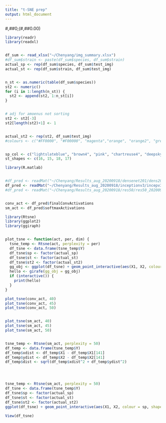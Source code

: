 ---
title: "t-SNE prep"
output: html_document
---

#,##0;(#,##0.00)


```{r t-SNE set up}
library(readr)
library(readxl)


df_sum <- read_xlsx("~/Chenyang/img_summary.xlsx")
#df_sum$strain <- paste(df_sum$species, df_sum$strain)
actual_sp <- rep(df_sum$species, df_sum$test_img)
actual_st <- rep(df_sum$strain, df_sum$test_img)


n_st <- as.numeric(table(df_sum$species))
st2 <- numeric()
for (i in 1:length(n_st)) {
  st2 <- append(st2, 1:n_st[i])
}


# adj for amoenus not sorting
st2 <- st2[-3]
st2[length(st2)+1] <- 1


actual_st2 <- rep(st2, df_sum$test_img)
#colours <- c("#FF0000", "#F00000", "magenta","orange", "orange2", "grey50", "grey75", "yellow", "yellow1", "yellow2", "yellow3", "dimgray", "gold", "wheat1", "#00FF00", "#00F000", "blue", "blue2", "khaki", "khaki2", "lightblue", "lightblue2", "pink", "pink2", "darkseagreen", "darkseagreen2", "darkblue")


sp_col <- c("lightslateblue", "brown4", "pink", "chartreuse4", "deepskyblue3", "#B5995B", "#789078", "#000000", "#FF0000", "cyan", "#76654C", "khaki3", "chartreuse", "magenta", "orange")
st_shapes <- c(16, 15, 18, 17)
```



```{r load matlab output}
library(R.matlab)


#df_pred <- readMat("~/Chenyang/Results_aug_20200918/densenet201/dens201_20200920.mat")
df_pred <- readMat("~/Chenyang/Results_aug_20200918/inceptionv3/incepv3_20200920.mat")
#df_pred <- readMat("~/Chenyang/Results_aug_20200918/res50/res50_20200918.mat")


conv_act <- df_pred$finalConvActivations
sm_act <- df_pred$softmaxActivations
```



```{r custom t-SNE plot}
library(Rtsne)
library(ggplot2)
library(ggiraph)


plot_tsne <- function(act, per, dim) {
  tsne_temp <- Rtsne(act, perplexity = per)
  df_tsne <- data.frame(tsne_temp$Y)
  df_tsne$sp <- factor(actual_sp)
  df_tsne$st <- factor(actual_st)
  df_tsne$st2 <- factor(actual_st2)
  gg_obj <- ggplot(df_tsne) + geom_point_interactive(aes(X1, X2, colour = sp, shape = st2, tooltip = st2, data_id = 1:175), size = 4, show.legend = F) + scale_colour_manual(values = sp_col) + scale_shape_manual(values = st_shapes) + theme_classic()
  hello <- girafe(gg_obj = gg_obj)
  if (interactive()) {
    print(hello)
  }
}
```



```{r}
plot_tsne(conv_act, 40)
plot_tsne(conv_act, 45)
plot_tsne(conv_act, 50)


plot_tsne(sm_act, 40)
plot_tsne(sm_act, 45)
plot_tsne(sm_act, 50)


tsne_temp <- Rtsne(sm_act, perplexity = 50)
df_temp <- data.frame(tsne_temp$Y)
df_temp$xdist <- df_temp$X1 - df_temp$X1[141]
df_temp$ydist <- df_temp$X2 - df_temp$X2[141]
df_temp$dist <- sqrt(df_temp$xdist^2 + df_temp$ydist^2)




tsne_temp <- Rtsne(sm_act, perplexity = 50)
df_tsne <- data.frame(tsne_temp$Y)
df_tsne$sp <- factor(actual_sp)
df_tsne$st <- factor(actual_st)
df_tsne$st2 <- factor(actual_st2)
ggplot(df_tsne) + geom_point_interactive(aes(X1, X2, colour = sp, shape = st2, tooltip = st2, data_id = 1:175), size = 4, show.legend = F) + scale_colour_manual(values = sp_col) + scale_shape_manual(values = st_shapes) + theme_classic()

View(df_tsne)
```

